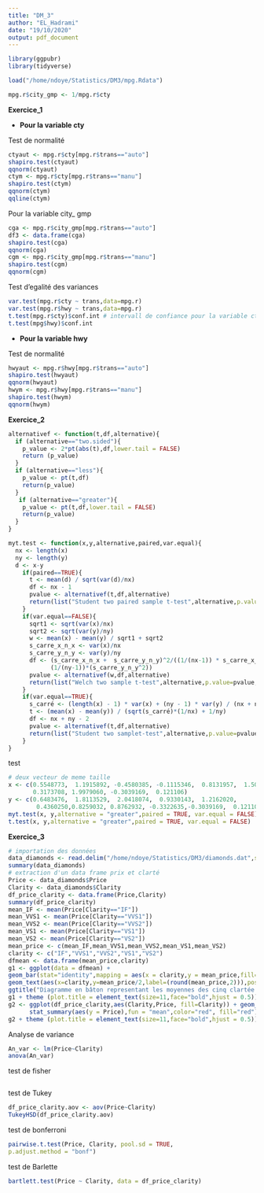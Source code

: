 ```yaml
---
title: "DM_3"
author: "EL_Hadrami"
date: "19/10/2020"
output: pdf_document
---
```


```r
library(ggpubr)
library(tidyverse)
```

```r
load("/home/ndoye/Statistics/DM3/mpg.Rdata")
```


```r
mpg.r$city_gmp <- 1/mpg.r$cty
```

**Exercice_1**

- **Pour la variable cty**

Test de normalité
```r
ctyaut <- mpg.r$cty[mpg.r$trans=="auto"]
shapiro.test(ctyaut)
qqnorm(ctyaut)
ctym <- mpg.r$cty[mpg.r$trans=="manu"]
shapiro.test(ctym)
qqnorm(ctym)
qqline(ctym)
```

Pour la variable city_ gmp

```r
cga <- mpg.r$city_gmp[mpg.r$trans=="auto"]
df3 <- data.frame(cga)
shapiro.test(cga)
qqnorm(cga)
cgm <- mpg.r$city_gmp[mpg.r$trans=="manu"]
shapiro.test(cgm)
qqnorm(cgm)
```

Test d'egalité des variances
```r
var.test(mpg.r$cty ~ trans,data=mpg.r)
var.test(mpg.r$hwy ~ trans,data=mpg.r)
t.test(mpg.r$cty)$conf.int # intervall de confiance pour la variable cty
t.test(mpg$hwy)$conf.int
```

- **Pour la variable hwy**

Test de normalité

```r
hwyaut <- mpg.r$hwy[mpg.r$trans=="auto"]
shapiro.test(hwyaut)
qqnorm(hwyaut)
hwym <- mpg.r$hwy[mpg.r$trans=="manu"]
shapiro.test(hwym)
qqnorm(hwym)
```

**Exercice_2**

```r
alternativef <- function(t,df,alternative){
  if (alternative=="two.sided"){
    p_value <- 2*pt(abs(t),df,lower.tail = FALSE)
    return (p_value)
  }
  if (alternative=="less"){
    p_value <- pt(t,df)
    return(p_value)
  }
   if (alternative=="greater"){
    p_value <- pt(t,df,lower.tail = FALSE)
    return(p_value)
  }
}
```
```r
myt.test <- function(x,y,alternative,paired,var.equal){
  nx <- length(x)
  ny <- length(y)
  d <- x-y
    if(paired==TRUE){
      t <- mean(d) / sqrt(var(d)/nx)
      df <- nx - 1 
      pvalue <- alternativef(t,df,alternative)
      return(list("Student two paired sample t-test",alternative,p.value=pvalue,df=df,statistics=t))
    }
    if(var.equal==FALSE){
      sqrt1 <- sqrt(var(x)/nx)
      sqrt2 <- sqrt(var(y)/ny)
      w <- mean(x) - mean(y) / sqrt1 + sqrt2
      s_carre_x_n_x <- var(x)/nx
      s_carre_y_n_y <- var(y)/ny
      df <- (s_carre_x_n_x +  s_carre_y_n_y)^2/((1/(nx-1)) * s_carre_x_n_x^2 + 
            (1/(ny-1))*(s_carre_y_n_y^2))
      pvalue <- alternativef(w,df,alternative)
      return(list("Welch two sample t-test",alternative,p.value=pvalue,df=df,statistics=w))
    }
    if(var.equal==TRUE){
      s_carré <- (length(x) - 1) * var(x) + (ny - 1) * var(y) / (nx + ny - 2)
      t <- (mean(x) - mean(y)) / (sqrt(s_carré)*(1/nx) + 1/ny)
      df <- nx + ny - 2
      pvalue <- alternativef(t,df,alternative)
      return(list("Student two samplet-test",alternative,p.value=pvalue,df=df,statistics=t))
    }
}
```

test 
  
```r
# deux vecteur de meme taille 
x <- c(0.5548773,  1.1915892, -0.4580385, -0.1115346,  0.8131957,  1.5057274,0.2969755, 
       0.3173708, 1.9979060, -0.3039169,  0.121106)
y <- c(0.6483476,  1.8113529,  2.0418074,  0.9330143,  1.2162020,  
        0.4360250,0.8259032, 0.8762932, -0.3322635,-0.3039169,  0.121106)
myt.test(x, y,alternative = "greater",paired = TRUE, var.equal = FALSE)
t.test(x, y,alternative = "greater",paired = TRUE, var.equal = FALSE)
```


**Exercice_3**


```r
# importation des données
data_diamonds <- read.delim("/home/ndoye/Statistics/DM3/diamonds.dat",sep="")
summary(data_diamonds)
# extraction d'un data frame prix et clarté
Price <- data_diamonds$Price
Clarity <- data_diamonds$Clarity
df_price_clarity <- data.frame(Price,Clarity)
summary(df_price_clarity)
mean_IF <- mean(Price[Clarity=="IF"])
mean_VVS1 <- mean(Price[Clarity=="VVS1"])
mean_VVS2 <- mean(Price[Clarity=="VVS2"])
mean_VS1 <- mean(Price[Clarity=="VS1"])
mean_VS2 <- mean(Price[Clarity=="VS2"])
mean_price <- c(mean_IF,mean_VVS1,mean_VVS2,mean_VS1,mean_VS2)
clarity <- c("IF","VVS1","VVS2","VS1","VS2")
dfmean <- data.frame(mean_price,clarity)
g1 <- ggplot(data = dfmean) + 
geom_bar(stat="identity",mapping = aes(x = clarity,y = mean_price,fill=clarity)) + 
geom_text(aes(x=clarity,y=mean_price/2,label=(round(mean_price,2))),position = "dodge") +
ggtitle("Diagramme en bâton representant les moyennes des cinq clartée ") 
g1 + theme (plot.title = element_text(size=11,face="bold",hjust = 0.5))
g2 <- ggplot(df_price_clarity,aes(Clarity,Price, fill=Clarity)) + geom_boxplot() +
      stat_summary(aes(y = Price),fun = "mean",color="red", fill="red") + stat_summary(aes(y = Price),fun="median",color="blue", fill="blue") + ggtitle("Boite a moustache")
g2 + theme (plot.title = element_text(size=11,face="bold",hjust = 0.5))
```

Analyse de variance

```r
An_var <- lm(Price~Clarity)
anova(An_var)
```
test de fisher
```r
```

test de Tukey
```r
df_price_clarity.aov <- aov(Price~Clarity)
TukeyHSD(df_price_clarity.aov)
```
test de bonferroni
```r
pairwise.t.test(Price, Clarity, pool.sd = TRUE,
p.adjust.method = "bonf")
```

test de Barlette

```r
bartlett.test(Price ~ Clarity, data = df_price_clarity)
```
  

